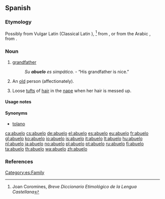 ==Spanish==
{{wikipedia|lang=es}}
===Etymology===
Possibly from Vulgar Latin {{term|aviolus|lang=la}} (Classical Latin {{term|avus|lang=la}}), <ref>Joan Coromines, ''Breve Diccionario Etimológico de la Lengua Castellana''</ref> from {{proto|Indo-European|awos-|grandfather|lang=es}}, or from the Arabic {{term|اّبو|tr=abū|lang=ar}}, from {{proto|Semitic|ʼab-|father|lang=es}}.

===Noun===
{{es-noun|m|f=abuela}}

# [[grandfather]]
#: ''Su '''abuelo''' es simpático.'' - “His grandfather is nice.”
# {{colloquial|lang=es}} An [[old]] person (affectionately).
# Loose [[tuft]]s of [[hair]] in the [[nape]] when her hair is messed up.

====Usage notes====
{{es-note-noun-mf}}

====Synonyms====
* {{sense|loose tufts of hair}} [[tolano]]

[[Category:es:Family]]

[[ca:abuelo]]
[[cs:abuelo]]
[[de:abuelo]]
[[el:abuelo]]
[[es:abuelo]]
[[eu:abuelo]]
[[fr:abuelo]]
[[gl:abuelo]]
[[ko:abuelo]]
[[io:abuelo]]
[[is:abuelo]]
[[it:abuelo]]
[[lt:abuelo]]
[[hu:abuelo]]
[[nl:abuelo]]
[[ja:abuelo]]
[[no:abuelo]]
[[pl:abuelo]]
[[pt:abuelo]]
[[ru:abuelo]]
[[fi:abuelo]]
[[ta:abuelo]]
[[th:abuelo]]
[[wa:abuelo]]
[[zh:abuelo]]

===References===
<references/>